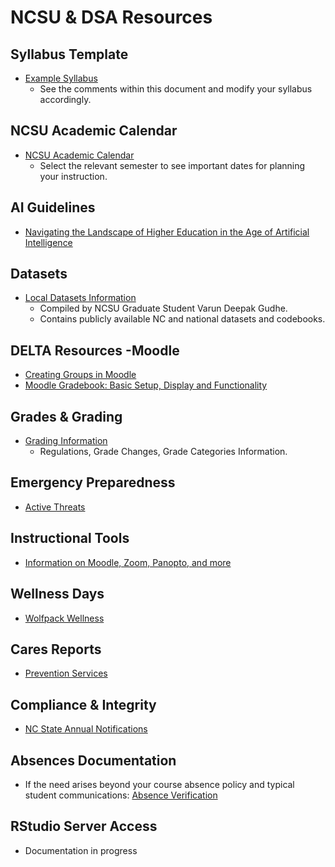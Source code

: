 # NCSU & DSA Resources

## Syllabus Template

 - [Example Syllabus](https://docs.google.com/document/d/12w-byO3kEmP4ofI8GIuDAbXkEOA3hwqVGXz3qRbX-l4/edit?usp=sharing)
    - See the comments within this document and modify your syllabus accordingly.
    
## NCSU Academic Calendar

 - [NCSU Academic Calendar](https://studentservices.ncsu.edu/calendars/academic/)
    - Select the relevant semester to see important dates for planning your instruction.
    
## AI Guidelines

 - [Navigating the Landscape of Higher Education in the Age of Artificial Intelligence](https://provost.ncsu.edu/ofe/navigating-the-landscape-of-higher-education-in-the-age-of-artificial-intelligence/)

## Datasets

 - [Local Datasets Information](https://github.com/varundeepakgudhe/Data_Science_Academy) 
    - Compiled by NCSU Graduate Student Varun Deepak Gudhe.
    - Contains publicly available NC and national datasets and codebooks.
    
## DELTA Resources -Moodle

 - [Creating Groups in Moodle](https://ncsu.service-now.com/kb_view.do?sysparm_article=KB0020552)
 - [Moodle Gradebook: Basic Setup, Display and Functionality](https://teaching-resources.delta.ncsu.edu/moodle-gradebook/#moodle)

## Grades & Grading

 - [Grading Information](https://registrar.ncsu.edu/facultygradinginfo/)
    - Regulations, Grade Changes, Grade Categories Information.

## Emergency Preparedness

 - [Active Threats](https://docs.google.com/document/d/1mIo_5NfuIwv8UYRubB7fdnDF1jShu14y3uZkY0gjX1Q/edit?usp=sharing)

## Instructional Tools

 - [Information on Moodle, Zoom, Panopto, and more](https://delta.ncsu.edu/learning-technology/instructional-tools/)
 
## Wellness Days

 - [Wolfpack Wellness](https://wellness.ncsu.edu/wellness-day/)

## Cares Reports

 - [Prevention Services](https://prevention.dasa.ncsu.edu/nc-state-cares/about/)

## Compliance & Integrity

 - [NC State Annual Notifications](https://compliance.ncsu.edu/annual-notices/?utm_source=newsletter&utm_medium=email&utm_campaign=annual-campus-notifications)

## Absences Documentation

 - If the need arises beyond your course absence policy and typical student communications: [Absence Verification](https://dasa.ncsu.edu/support-and-advocacy/find-help/absence-notification/)

## RStudio Server Access

 - Documentation in progress




